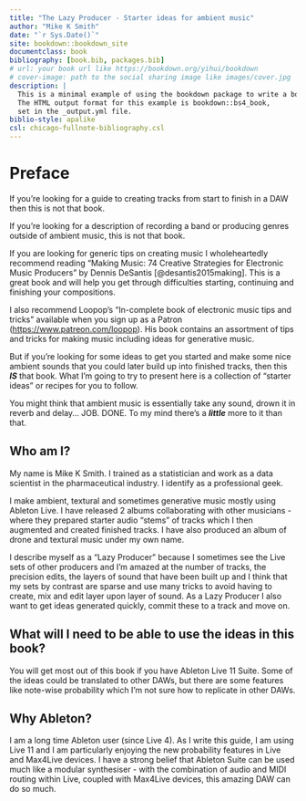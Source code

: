 ```yaml
---
title: "The Lazy Producer - Starter ideas for ambient music"
author: "Mike K Smith"
date: "`r Sys.Date()`"
site: bookdown::bookdown_site
documentclass: book
bibliography: [book.bib, packages.bib]
# url: your book url like https://bookdown.org/yihui/bookdown
# cover-image: path to the social sharing image like images/cover.jpg
description: |
  This is a minimal example of using the bookdown package to write a book.
  The HTML output format for this example is bookdown::bs4_book,
  set in the _output.yml file.
biblio-style: apalike
csl: chicago-fullnote-bibliography.csl
---
```


# Preface {.unnumbered}

If you're looking for a guide to creating tracks from start to finish in a DAW then this is not that book.

If you're looking for a description of recording a band or producing genres outside of ambient music, this is not that book.

If you are looking for generic tips on creating music I wholeheartedly recommend reading "Making Music: 74 Creative Strategies for Electronic Music Producers" by Dennis DeSantis [@desantis2015making]. This is a great book and will help you get through difficulties starting, continuing and finishing your compositions.

I also recommend Loopop's "In-complete book of electronic music tips and tricks" available when you sign up as a Patron (<https://www.patreon.com/loopop>). His book contains an assortment of tips and tricks for making music including ideas for generative music.

But if you're looking for some ideas to get you started and make some nice ambient sounds that you could later build up into finished tracks, then this ***IS*** that book. What I'm going to try to present here is a collection of "starter ideas" or recipes for you to follow.

You might think that ambient music is essentially take any sound, drown it in reverb and delay... JOB. DONE. To my mind there's a ***little*** more to it than that.

## Who am I?

My name is Mike K Smith. I trained as a statistician and work as a data scientist in the pharmaceutical industry. I identify as a professional geek.

I make ambient, textural and sometimes generative music mostly using Ableton Live. I have released 2 albums collaborating with other musicians - where they prepared starter audio "stems" of tracks which I then augmented and created finished tracks. I have also produced an album of drone and textural music under my own name.

I describe myself as a "Lazy Producer" because I sometimes see the Live sets of other producers and I'm amazed at the number of tracks, the precision edits, the layers of sound that have been built up and I think that my sets by contrast are sparse and use many tricks to avoid having to create, mix and edit layer upon layer of sound. As a Lazy Producer I also want to get ideas generated quickly, commit these to a track and move on.

## What will I need to be able to use the ideas in this book?

You will get most out of this book if you have Ableton Live 11 Suite. Some of the ideas could be translated to other DAWs, but there are some features like note-wise probability which I'm not sure how to replicate in other DAWs.

## Why Ableton?

I am a long time Ableton user (since Live 4). As I write this guide, I am using Live 11 and I am particularly enjoying the new probability features in Live and Max4Live devices. I have a strong belief that Ableton Suite can be used much like a modular synthesiser - with the combination of audio and MIDI routing within Live, coupled with Max4Live devices, this amazing DAW can do so much.
